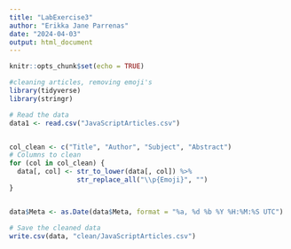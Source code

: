 ```yaml
---
title: "LabExercise3"
author: "Erikka Jane Parrenas"
date: "2024-04-03"
output: html_document
---
```


```r
knitr::opts_chunk$set(echo = TRUE)
```


```r
#cleaning articles, removing emoji's 
library(tidyverse)  
library(stringr)    

# Read the data
data1 <- read.csv("JavaScriptArticles.csv")


col_clean <- c("Title", "Author", "Subject", "Abstract")  
# Columns to clean
for (col in col_clean) {
  data[, col] <- str_to_lower(data[, col]) %>%
                 str_replace_all("\\p{Emoji}", "")
}


data$Meta <- as.Date(data$Meta, format = "%a, %d %b %Y %H:%M:%S UTC")                      

# Save the cleaned data
write.csv(data, "clean/JavaScriptArticles.csv")

```

